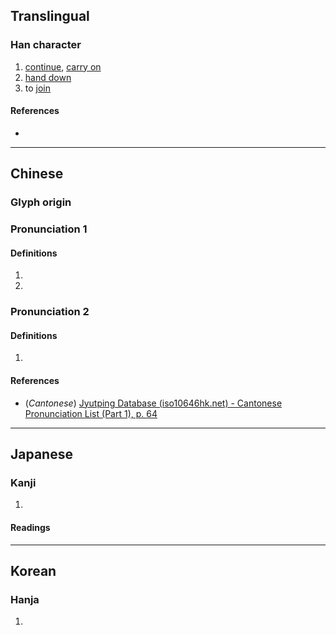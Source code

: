 {{character info/new}}
==Translingual==

===Han character===
{{Han char|rn=9|rad=人|as=05|sn=7|four=|canj=OSHR|ids=⿰亻召}}

# [[continue]], [[carry on]]
# [[hand down]]
# to [[join]]

====References====
* {{Han ref|kx=0098.050|dkj=00501|dj=0206.160|hdz=10140.060|uh=4F4B|ud=20299}}

----

==Chinese==
{{zh-forms}}

===Glyph origin===
{{Han etym}}

===Pronunciation 1===
{{zh-pron
|m=zhāo,sháo
|m_note=sháo - obsolete
|mc=1
|oc=1
|ma=
|cat=
}}

====Definitions====
{{zh-hanzi}}

# {{zh-alt-form|昭}}
# {{zh-only|佋僥}}

===Pronunciation 2===
{{zh-pron
|m=shào
|c=siu6
|mc=2
|oc=2
|ma=
|cat=v
}}

====Definitions====
{{zh-hanzi}}

# {{zh-alt-form|紹}}

====References====
* (''Cantonese'') [http://www.iso10646hk.net/jp/document/download.jsp Jyutping Database (iso10646hk.net) - Cantonese Pronunciation List (Part 1), p. 64]

----

==Japanese==

===Kanji===
{{ja-kanji|grade=|rs=人05}}

# {{defn|lang=ja|sort=人05}}

====Readings====
{{ja-readings
|goon=じょう<ぜう
|kanon=しょう<せう
|kun=たす-ける
}}

----

==Korean==

===Hanja===
{{ko-hanja|hangeul=소|rv=so|mr=so}}

# {{defn|lang=ko|sort=人05}}
